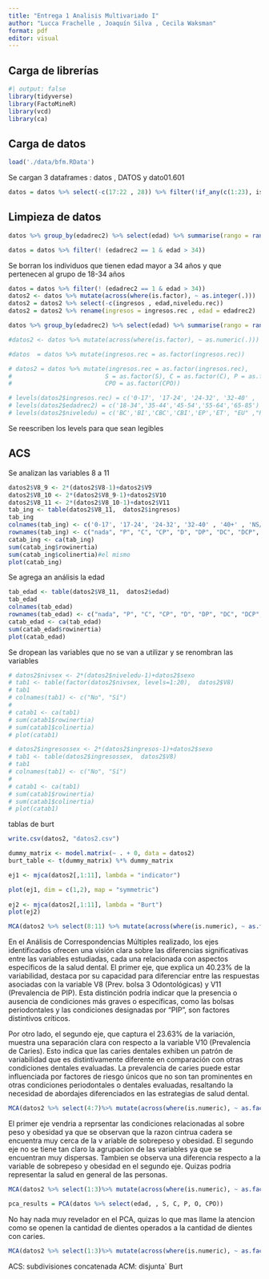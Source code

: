```yaml
---
title: "Entrega 1 Analisis Multivariado I"
author: "Lucca Frachelle , Joaquín Silva , Cecila Waksman"
format: pdf
editor: visual
---
```


## Carga de librerías

```r
#| output: false
library(tidyverse)
library(FactoMineR)
library(vcd)
library(ca)
```

## Carga de datos

```r
load('./data/bfm.RData')
```

Se cargan 3 dataframes : datos , DATOS y dato01.601

```r
datos = datos %>% select(-c(17:22 , 28)) %>% filter(!if_any(c(1:23), is.na))
```

## Limpieza de datos

```r
datos %>% group_by(edadrec2) %>% select(edad) %>% summarise(rango = range(edad))

```

```r
datos = datos %>% filter(! (edadrec2 == 1 & edad > 34))
```

Se borran los individuos que tienen edad mayor a 34 años y que pertenecen al grupo de 18-34 años

```r
datos = datos %>% filter(! (edadrec2 == 1 & edad > 34))
datos2 <- datos %>% mutate(across(where(is.factor), ~ as.integer(.)))
datos2 = datos2 %>% select(-c(ingresos , edad,niveledu.rec))
datos2 = datos2 %>% rename(ingresos = ingresos.rec , edad = edadrec2)
```

```r
datos %>% group_by(edadrec2) %>% select(edad) %>% summarise(rango = range(edad))
```

```r
#datos2 <- datos %>% mutate(across(where(is.factor), ~ as.numeric(.)))
```

```r
#datos  = datos %>% mutate(ingresos.rec = as.factor(ingresos.rec))
```

```r
# datos2 = datos %>% mutate(ingresos.rec = as.factor(ingresos.rec),
#                          S = as.factor(S), C = as.factor(C), P = as.factor(P), O = as.factor(O),
#                          CPO = as.factor(CPO))
```

```r
# levels(datos2$ingresos.rec) = c('0-17', '17-24', '24-32', '32-40' , '40+' , 'NS/NC')
# levels(datos2$edadrec2) = c('18-34','35-44','45-54','55-64','65-85')
# levels(datos2$niveledu) = c('BC','BI','CBC','CBI','EP','ET', "EU" ,"PC" ,"PI" ,"SEF")

```

Se reescriben los levels para que sean legibles

## ACS

Se analizan las variables 8 a 11

```r
datos2$V8_9 <- 2*(datos2$V8-1)+datos2$V9
datos2$V8_10 <- 2*(datos2$V8_9-1)+datos2$V10
datos2$V8_11 <- 2*(datos2$V8_10-1)+datos2$V11
tab_ing <- table(datos2$V8_11,  datos2$ingresos)
tab_ing
colnames(tab_ing) <- c('0-17', '17-24', '24-32', '32-40' , '40+' , 'NS/NC')
rownames(tab_ing) <- c("nada", "P", "C", "CP", "D", "DP", "DC", "DCP", "B", "BP", "BC", "BCP", "BD", "BDP", "BDC", "BDCP")
catab_ing <- ca(tab_ing)
sum(catab_ing$rowinertia)
sum(catab_ing$colinertia)#el mismo
plot(catab_ing)
```

Se agrega an análisis la edad

```r
tab_edad <- table(datos2$V8_11,  datos2$edad)
tab_edad
colnames(tab_edad)
rownames(tab_edad) <- c("nada", "P", "C", "CP", "D", "DP", "DC", "DCP", "B", "BP", "BC", "BCP", "BD", "BDP", "BDC", "BDCP")
catab_edad <- ca(tab_edad)
sum(catab_edad$rowinertia)
plot(catab_edad)
```

Se dropean las variables que no se van a utilizar y se renombran las variables

```r
# datos2$nivsex <- 2*(datos2$niveledu-1)+datos2$sexo
# tab1 <- table(factor(datos2$nivsex, levels=1:20),  datos2$V8)
# tab1
# colnames(tab1) <- c("No", "Sí")
# 
# catab1 <- ca(tab1)
# sum(catab1$rowinertia)
# sum(catab1$colinertia)
# plot(catab1)
```

```r
# datos2$ingresossex <- 2*(datos2$ingresos-1)+datos2$sexo
# tab1 <- table(datos2$ingresossex,  datos2$V8)
# tab1
# colnames(tab1) <- c("No", "Sí")
# 
# catab1 <- ca(tab1)
# sum(catab1$rowinertia)
# sum(catab1$colinertia)
# plot(catab1)
```

tablas de burt

```r
write.csv(datos2, "datos2.csv")
```

```r
dummy_matrix <- model.matrix(~ . + 0, data = datos2)
burt_table <- t(dummy_matrix) %*% dummy_matrix
```

```r
ej1 <- mjca(datos2[,1:11], lambda = "indicator")

plot(ej1, dim = c(1,2), map = "symmetric")
     
ej2 <- mjca(datos2[,1:11], lambda = "Burt")
plot(ej2)

```

```r
MCA(datos2 %>% select(8:11) %>% mutate(across(where(is.numeric), ~ as.factor(.))))
```

En el Análisis de Correspondencias Múltiples realizado, los ejes identificados ofrecen una visión clara sobre las diferencias significativas entre las variables estudiadas, cada una relacionada con aspectos específicos de la salud dental. El primer eje, que explica un 40.23% de la variabilidad, destaca por su capacidad para diferenciar entre las respuestas asociadas con la variable V8 (Prev. bolsa 3 Odontológicas) y V11 (Prevalencia de PIP). Esta distinción podría indicar que la presencia o ausencia de condiciones más graves o específicas, como las bolsas periodontales y las condiciones designadas por "PIP", son factores distintivos críticos.

Por otro lado, el segundo eje, que captura el 23.63% de la variación, muestra una separación clara con respecto a la variable V10 (Prevalencia de Caries). Esto indica que las caries dentales exhiben un patrón de variabilidad que es distintivamente diferente en comparación con otras condiciones dentales evaluadas. La prevalencia de caries puede estar influenciada por factores de riesgo únicos que no son tan prominentes en otras condiciones periodontales o dentales evaluadas, resaltando la necesidad de abordajes diferenciados en las estrategias de salud dental.

```r
MCA(datos2 %>% select(4:7)%>% mutate(across(where(is.numeric), ~ as.factor(.))))
```

El primer eje vendria a reprsentar las condiciones relacionadas al sobre peso y obesidad ya que se observan que la razon cintrua cadera se encuentra muy cerca de la v ariable de sobrepeso y obesidad. El segundo eje no se tiene tan claro la agrupacion de las variables ya que se encuentran muy dispersas. Tambien se observa una diferencia respecto a la variable de sobrepeso y obesidad en el segundo eje. Quizas podria representar la salud en general de las personas.

```r
MCA(datos2 %>% select(1:3)%>% mutate(across(where(is.numeric), ~ as.factor(.))))
```

```r
pca_results = PCA(datos %>% select(edad, , S, C, P, O, CPO))
```

No hay nada muy revelador en el PCA, quizas lo que mas llame la atencion como se openen la cantidad de dientes operados a la cantidad de dientes con caries.

```r
MCA(datos2 %>% select(1:3)%>% mutate(across(where(is.numeric), ~ as.factor(.))))
```

ACS: subdivisiones concatenada ACM: disjunta\` Burt
